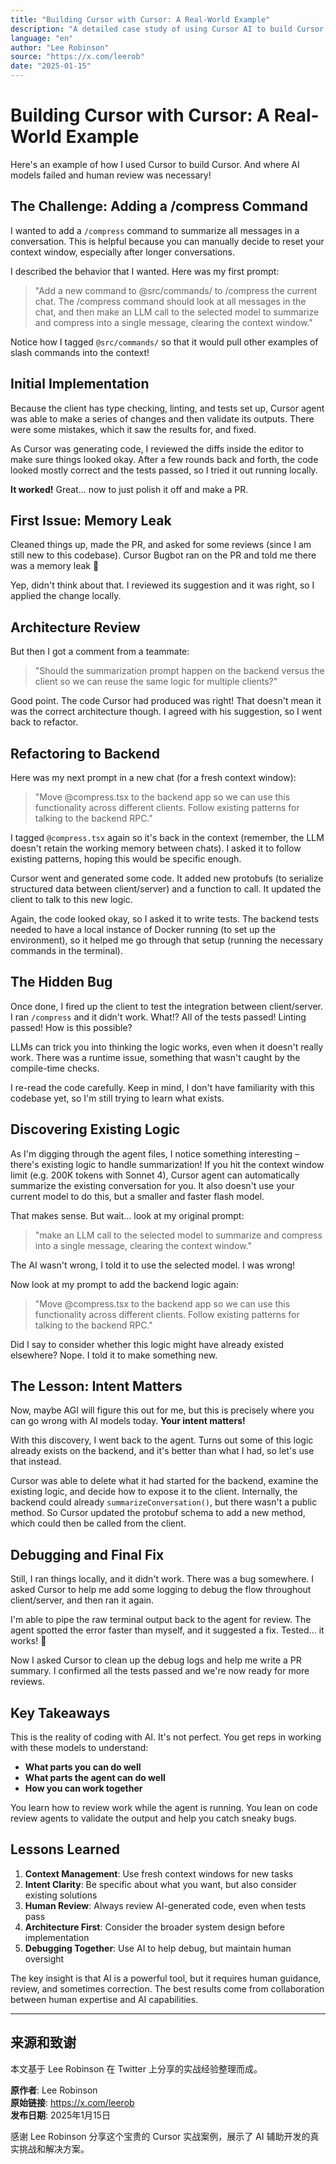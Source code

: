 ```yaml
---
title: "Building Cursor with Cursor: A Real-World Example"
description: "A detailed case study of using Cursor AI to build Cursor itself, including challenges, failures, and lessons learned about AI-assisted development."
language: "en"
author: "Lee Robinson"
source: "https://x.com/leerob"
date: "2025-01-15"
---
```


# Building Cursor with Cursor: A Real-World Example

Here's an example of how I used Cursor to build Cursor. And where AI models failed and human review was necessary!

## The Challenge: Adding a /compress Command

I wanted to add a `/compress` command to summarize all messages in a conversation. This is helpful because you can manually decide to reset your context window, especially after longer conversations.

I described the behavior that I wanted. Here was my first prompt:

> "Add a new command to @src/commands/ to /compress the current chat. The /compress command should look at all messages in the chat, and then make an LLM call to the selected model to summarize and compress into a single message, clearing the context window."

Notice how I tagged `@src/commands/` so that it would pull other examples of slash commands into the context!

## Initial Implementation

Because the client has type checking, linting, and tests set up, Cursor agent was able to make a series of changes and then validate its outputs. There were some mistakes, which it saw the results for, and fixed.

As Cursor was generating code, I reviewed the diffs inside the editor to make sure things looked okay. After a few rounds back and forth, the code looked mostly correct and the tests passed, so I tried it out running locally.

**It worked!** Great... now to just polish it off and make a PR.

## First Issue: Memory Leak

Cleaned things up, made the PR, and asked for some reviews (since I am still new to this codebase). Cursor Bugbot ran on the PR and told me there was a memory leak 🤦

Yep, didn't think about that. I reviewed its suggestion and it was right, so I applied the change locally.

## Architecture Review

But then I got a comment from a teammate:

> "Should the summarization prompt happen on the backend versus the client so we can reuse the same logic for multiple clients?"

Good point. The code Cursor had produced was right! That doesn't mean it was the correct architecture though. I agreed with his suggestion, so I went back to refactor.

## Refactoring to Backend

Here was my next prompt in a new chat (for a fresh context window):

> "Move @compress.tsx to the backend app so we can use this functionality across different clients. Follow existing patterns for talking to the backend RPC."

I tagged `@compress.tsx` again so it's back in the context (remember, the LLM doesn't retain the working memory between chats). I asked it to follow existing patterns, hoping this would be specific enough.

Cursor went and generated some code. It added new protobufs (to serialize structured data between client/server) and a function to call. It updated the client to talk to this new logic.

Again, the code looked okay, so I asked it to write tests. The backend tests needed to have a local instance of Docker running (to set up the environment), so it helped me go through that setup (running the necessary commands in the terminal).

## The Hidden Bug

Once done, I fired up the client to test the integration between client/server. I ran `/compress` and it didn't work. What!? All of the tests passed! Linting passed! How is this possible?

LLMs can trick you into thinking the logic works, even when it doesn't really work. There was a runtime issue, something that wasn't caught by the compile-time checks.

I re-read the code carefully. Keep in mind, I don't have familiarity with this codebase yet, so I'm still trying to learn what exists.

## Discovering Existing Logic

As I'm digging through the agent files, I notice something interesting – there's existing logic to handle summarization! If you hit the context window limit (e.g. 200K tokens with Sonnet 4), Cursor agent can automatically summarize the existing conversation for you. It also doesn't use your current model to do this, but a smaller and faster flash model.

That makes sense. But wait... look at my original prompt:

> "make an LLM call to the selected model to summarize and compress into a single message, clearing the context window."

The AI wasn't wrong, I told it to use the selected model. I was wrong!

Now look at my prompt to add the backend logic again:

> "Move @compress.tsx to the backend app so we can use this functionality across different clients. Follow existing patterns for talking to the backend RPC."

Did I say to consider whether this logic might have already existed elsewhere? Nope. I told it to make something new.

## The Lesson: Intent Matters

Now, maybe AGI will figure this out for me, but this is precisely where you can go wrong with AI models today. **Your intent matters!**

With this discovery, I went back to the agent. Turns out some of this logic already exists on the backend, and it's better than what I had, so let's use that instead.

Cursor was able to delete what it had started for the backend, examine the existing logic, and decide how to expose it to the client. Internally, the backend could already `summarizeConversation()`, but there wasn't a public method. So Cursor updated the protobuf schema to add a new method, which could then be called from the client.

## Debugging and Final Fix

Still, I ran things locally, and it didn't work. There was a bug somewhere. I asked Cursor to help me add some logging to debug the flow throughout client/server, and then ran it again.

I'm able to pipe the raw terminal output back to the agent for review. The agent spotted the error faster than myself, and it suggested a fix. Tested... it works! 🎉

Now I asked Cursor to clean up the debug logs and help me write a PR summary. I confirmed all the tests passed and we're now ready for more reviews.

## Key Takeaways

This is the reality of coding with AI. It's not perfect. You get reps in working with these models to understand:

- **What parts you can do well**
- **What parts the agent can do well** 
- **How you can work together**

You learn how to review work while the agent is running. You lean on code review agents to validate the output and help you catch sneaky bugs.

## Lessons Learned

1. **Context Management**: Use fresh context windows for new tasks
2. **Intent Clarity**: Be specific about what you want, but also consider existing solutions
3. **Human Review**: Always review AI-generated code, even when tests pass
4. **Architecture First**: Consider the broader system design before implementation
5. **Debugging Together**: Use AI to help debug, but maintain human oversight

The key insight is that AI is a powerful tool, but it requires human guidance, review, and sometimes correction. The best results come from collaboration between human expertise and AI capabilities.

---

## 来源和致谢

本文基于 Lee Robinson 在 Twitter 上分享的实战经验整理而成。

**原作者**: Lee Robinson  
**原始链接**: https://x.com/leerob  
**发布日期**: 2025年1月15日  

感谢 Lee Robinson 分享这个宝贵的 Cursor 实战案例，展示了 AI 辅助开发的真实挑战和解决方案。 